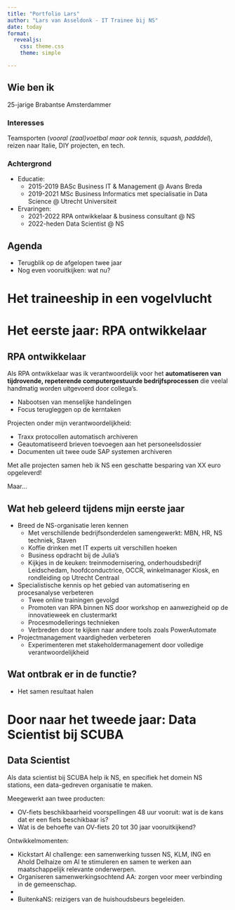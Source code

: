 ```yaml
---
title: "Portfolio Lars"
author: "Lars van Asseldonk - IT Trainee bij NS"
date: today
format: 
  revealjs:
    css: theme.css
    theme: simple

---
```


## Wie ben ik

25-jarige Brabantse Amsterdammer

### Interesses

Teamsporten (_vooral (zaal)voetbal maar ook tennis, squash, padddel_), reizen naar Italie, DIY projecten, en tech.

### Achtergrond

- Educatie:
  - 2015-2019 BASc Business IT & Management @ Avans Breda
  - 2019-2021 MSc Business Informatics met specialisatie in Data Science @ Utrecht Universiteit
- Ervaringen:
  - 2021-2022 RPA ontwikkelaar & business consultant @ NS
  - 2022-heden Data Scientist @ NS

## Agenda

- Terugblik op de afgelopen twee jaar
- Nog even vooruitkijken: wat nu?

# Het traineeship in een vogelvlucht

# Het eerste jaar: RPA ontwikkelaar

## RPA ontwikkelaar

Als RPA ontwikkelaar was ik verantwoordelijk voor het **automatiseren van tijdrovende, repeterende computergestuurde bedrijfsprocessen** die veelal handmatig worden uitgevoerd door collega's. 

- Nabootsen van menselijke handelingen
- Focus terugleggen op de kerntaken

Projecten onder mijn verantwoordelijkheid:

- Traxx protocollen automatisch archiveren
- Geautomatiseerd brieven toevoegen aan het personeelsdossier
- Documenten uit twee oude SAP systemen archiveren

Met alle projecten samen heb ik NS een geschatte besparing van XX euro opgeleverd!

Maar...


## Wat heb geleerd tijdens mijn eerste jaar

- Breed de NS-organisatie leren kennen
    - Met verschillende bedrijfsonderdelen samengewerkt: MBN, HR, NS techniek, Staven
    - Koffie drinken met IT experts uit verschillen hoeken
    - Business opdracht bij de Julia's
    - Kijkjes in de keuken: treinmodernisering, onderhoudsbedrijf Leidschedam, hoofdconductrice, OCCR, winkelmanager Kiosk, en rondleiding op Utrecht Centraal
- Specialistische kennis op het gebied van automatisering en procesanalyse verbeteren
    - Twee online trainingen gevolgd
    - Promoten van RPA binnen NS door workshop en aanwezigheid op de innovatieweek en clustermarkt
    - Procesmodellerings technieken
    - Verbreden door te kijken naar andere tools zoals PowerAutomate
- Projectmanagement vaardigheden verbeteren
    - Experimenteren met stakeholdermanagement door volledige verantwoordelijkheid


## Wat ontbrak er in de functie?

- Het samen resultaat halen

# Door naar het tweede jaar: Data Scientist bij SCUBA

## Data Scientist

Als data scientist bij SCUBA help ik NS, en specifiek het domein NS stations, een data-gedreven organisatie te maken. 

Meegewerkt aan twee producten:

- OV-fiets beschikbaarheid voorspellingen 48 uur vooruit: wat is de kans dat er een fiets beschikbaar is?
- Wat is de behoefte van OV-fiets 20 tot 30 jaar vooruitkijkend?

Ontwikkelmomenten:

- Kickstart AI challenge: een samenwerking tussen NS, KLM, ING en Ahold Delhaize om AI te stimuleren en samen te werken aan maatschappelijk relevante onderwerpen.
- Organiseren samenwerkingsochtend AA: zorgen voor meer verbinding in de gemeenschap.
- 

- BuitenkaNS: reizigers van de huishoudsbeurs begeleiden.


